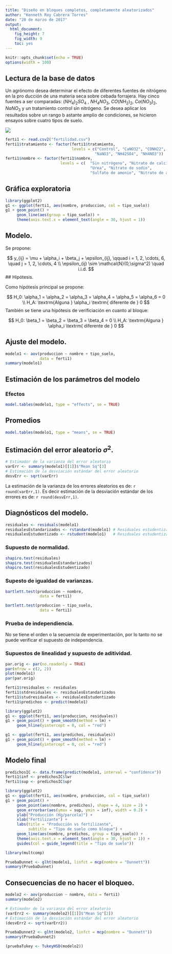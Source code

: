 ```yaml
---
title: "Diseño en bloques completos, completamente aleatorizados"
author: "Kenneth Roy Cabrera Torres"
date: "20 de marzo de 2017"
output: 
  html_document: 
    fig_height: 7
    fig_width: 9
    toc: yes
---
```


```r
knitr::opts_chunk$set(echo = TRUE)
options(width = 100)
```

## Lectura de la base de datos

Un agrónomo desea determinar
el efecto de diferentes fuentes de nitrógeno en la pro ducción de una materia
seca sobre cebada forrajera. Hay cinco fuentes a ser comparadas: $(NH_4)_2 SO_4$ ,
$NH_4NO_3$, $CO(NH_2)_2$, $Ca(NO_3)_2$, $NaNO_3$ y un tratamiento control 
sin nitrógeno. Se desea aplicar los resultados sobre un rango b astante amplio 
de condiciones, se hicieron ensayos sobre cuatro tipos de suelo.

![](dbca.png)



```r
ferti1 <- read.csv2("fertilidad.csv")
ferti1$tratamiento <- factor(ferti1$tratamiento,
                             levels = c("Control", "CaNO32", "CONH22", 
                                       "NaNO3", "NH42SO4", "NH4NO3"))
ferti1$nombre <- factor(ferti1$nombre,
                        levels = c(  "Sin nitrógeno", "Nitrato de calcio",
                                     "Urea", "Nitrato de sodio", 
                                     "Sulfato de amonio", "Nitrato de amonio"))
```


## Gráfica exploratoria

```r
library(ggplot2)
g1 <- ggplot(ferti1, aes(nombre, produccion, col = tipo_suelo))
g1 + geom_point() +
     geom_line(aes(group = tipo_suelo)) +
     theme(axis.text.x = element_text(angle = 30, hjust = 1))
```

## Modelo. 

Se propone:

$$
 y_{ij} = \mu + \alpha_i + \beta_j + \epsilon_{ij}, \qquad i = 1, 2, \cdots, 6, \quad j = 1, 2, \cdots, 4 \\
  \epsilon_{ij} \sim \mathcal{N}(0,\sigma^2) \quad i.i.d.
$$
## Hipótesis.

Como hipótesis principal se propone:

$$
  H_0: \alpha_1 = \alpha_2 = \alpha_3 = \alpha_4 = \alpha_5 = \alpha_6 = 0 \\
  H_A: \textrm{Alguna } \alpha_i \textrm{ diferente de } 0
$$
También se tiene una hipótesis de verificiación en cuanto al bloque:

$$
  H_0: \beta_1 = \beta_2 = \beta_3 = \beta_4 = 0 \\
  H_A: \textrm{Alguna } \alpha_i \textrm{ diferente de } 0
$$

## Ajuste del modelo.

```r
modelo1 <- aov(produccion ~ nombre + tipo_suelo,
               data = ferti1)
summary(modelo1)
```

## Estimación de los parámetros del modelo

### Efectos

```r
model.tables(modelo1, type = "effects", se = TRUE)
```

## Promedios

```r
model.tables(modelo1, type = "means", se = TRUE)
```

## Estimación del error aleatorio $\sigma^2$.

```r
# Estimador de la varianza del error aleatorio
varErr <- summary(modelo1)[[1]]$"Mean Sq"[3]
# Estimación de la desviación estándar del error aleatorio
desvErr <- sqrt(varErr)
```

La estimación de la varianza de los errores aleatorios es de: `r round(varErr,1)`. 
Es decir estimación de la desviación estándar de los errores es de: `r round(desvErr,1)`.


## Diagnósticos del modelo.

```r
residuales <- residuals(modelo1)
residualesEstandarizados <- rstandard(modelo1) # Residuales estudentizados internos
residualesEstudentizado <- rstudent(modelo1)   # Residuales estudentizados externos
```

### Supuesto de normalidad.

```r
shapiro.test(residuales)
shapiro.test(residualesEstandarizados)
shapiro.test(residualesEstudentizado)
```

### Supesto de igualdad de varianzas.

```r

bartlett.test(produccion ~ nombre,
               data = ferti1)

bartlett.test(produccion ~ tipo_suelo,
               data = ferti1)

```

### Prueba de independiencia.


No se tiene el orden o la secuencia de experimentación, por
lo tanto no se puede verificar el supuesto de independencia.


### Supuestos de linealidad y supuesto de aditividad.


```r

par.orig <- par(no.readonly = TRUE)
par(mfrow = c(2, 2))
plot(modelo1)
par(par.orig)

ferti1$residuales <- residuales
ferti1$stdresiduales <- residualesEstandarizados
ferti1$studresiduales <- residualesEstudentizado
ferti1$predichos <- predict(modelo1)

library(ggplot2)
g1 <- ggplot(ferti1, aes(produccion, residuales))
g1 + geom_point() + geom_smooth(method = lm) +
     geom_hline(yintercept = 0, col = "red")

g1 <- ggplot(ferti1, aes(predichos, residuales))
g1 + geom_point() + geom_smooth(method = lm) +
     geom_hline(yintercept = 0, col = "red")

```

## Modelo final

```r
predichosIC <- data.frame(predict(modelo1, interval = "confidence"))
ferti1$inf <- predichosIC$lwr
ferti1$sup <- predichosIC$upr

library(ggplot2)
g1 <- ggplot(ferti1, aes(nombre, produccion, col = tipo_suelo))
g1 + geom_point() +
     geom_point(aes(nombre, predichos), shape = 4, size = 2) +
     geom_errorbar(aes(ymax = sup, ymin = inf), width = 0.2) +
     ylab("Producción (Kg/parcela)") +
     xlab("Fertilizante") +
     labs(title = "Producción vs fertilizante",
          subtitle = "Tipo de suelo como bloque") +
     geom_line(aes(nombre, predichos, group = tipo_suelo)) +
     theme(axis.text.x = element_text(angle = 30, hjust = 1)) +
     guides(col = guide_legend(title = "Tipo de suelo"))

```

```r
library(multcomp)

PruebaDunnet <- glht(modelo1, linfct = mcp(nombre = "Dunnett"))
summary(PruebaDunnet)

```

## Consecuencias de no hacer el bloqueo.

```r
modelo2 <- aov(produccion ~ nombre, data = ferti1)
summary(modelo2)
```


```r
# Estimador de la varianza del error aleatorio
(varErr2 <- summary(modelo2)[[1]]$"Mean Sq"[2])
# Estimación de la desviación estándar del error aleatorio
(desvErr2 <- sqrt(varErr2))
```



```r
PruebaDunnet2 <- glht(modelo2, linfct = mcp(nombre = "Dunnett"))
summary(PruebaDunnet2)
```

```r
(pruebaTukey <- TukeyHSD(modelo2))
```

